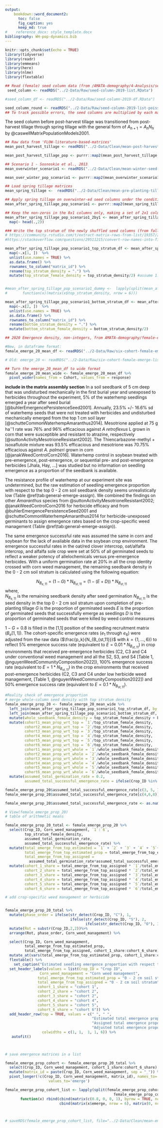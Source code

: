 ```yaml
---
output:
    bookdown::word_document2:
      toc: false
      fig_caption: yes
      keep_md: true
#    reference_docx: style_template.docx
bibliography: WH-pop-dynamics.bib
---
```


```r
knitr::opts_chunk$set(echo = TRUE)
library(tidyverse)
library(readr)
library(emmeans)
library(here)
library(nlme)
library(flextable)
```


```r
## Read (female) seed column data (from /AMATA-demography/4-Analysis/seedbank-fates-2014-through-2019.Rmd at chunk seed-column-19) 
 seed_column <- readRDS("../2-Data/Raw/seed-column-2019-list.RData")

#seed_column_df <- readRDS("../2-Data/Raw/seed-column-2019-df.RData")

seed_column_round <- readRDS("../2-Data/Raw/seed-column-2019-list-poisson.RData")
## To track possible errors, the seed columns are multiplied by each matrix step-by-step
```

The seed column before post-harvest tillage was transitioned from post-harvest tillage through spring tillage with the general form of $A_{h+1} = A_h N_h$ by @caswellMatrixPopulationModels2001.  

```r
## Raw data from 'FLOW-literature-based-matrices'
mean_post_harvest_tillage <- readRDS("../2-Data/Clean/mean-post-harvest-tillage.RData")

mean_post_harvest_tillage_pop <- purrr::map2(mean_post_harvest_tillage, seed_column, `%*%`)
```

```r
## Scenario 1 - Sosnoskie et al., 2013
mean_overwinter_scenario1 <- readRDS("../2-Data/Clean/mean-winter-seed-survival-Sosnoskie.RData")

mean_over_winter_pop_scenario1 <- purrr::map2(mean_overwinter_scenario1, mean_post_harvest_tillage_pop, `%*%`)
```

```r
## Load spring tillage matrices
mean_spring_tillage <-  readRDS("../2-Data/Clean/mean-pre-planting-tillage.RData")

## Apply spring tillage on overwinter-ed seed columns under the condition reported by Sosnoskie et al. 2013
mean_after_spring_tillage_pop_scenario1 <- purrr::map2(mean_spring_tillage, mean_over_winter_pop_scenario1, `%*%`)

## Keep the non-zeros in the 8x1 columns only, making a set of 2x1 columns
mean_after_spring_tillage_pop_scenario1_2by1 <- mean_after_spring_tillage_pop_scenario1   %>%
  map(~ head(.,2))

```


```r

### Write the top stratum of the newly shuffled seed columns (from fall tillage through spring tillage) into a dummy matrix
# https://community.rstudio.com/t/extract-matrix-rows-from-list/19357/2
#https://stackoverflow.com/questions/29511215/convert-row-names-into-first-column

mean_after_spring_tillage_pop_scenario1_top_stratum_df <- mean_after_spring_tillage_pop_scenario1  %>%
  map(~.x[1, ])  %>% 
  unlist(use.names = TRUE) %>%
  as.data.frame() %>%
  rownames_to_column("matrix_id") %>% 
  rename(top_stratum_density = ".") %>%
  mutate(top_stratum_female_density = top_stratum_density/2) #assume 1:1 male:female


#mean_after_spring_tillage_pop_scenario1_dummy <-  lapply(split(mean_after_spring_tillage_pop_scenario1_df, mean_after_spring_tillage_pop_scenario1_df$matrix_id),
#       function(x)(matrix(x$top_stratum_density, nrow = 6)))

mean_after_spring_tillage_pop_scenario1_bottom_stratum_df <- mean_after_spring_tillage_pop_scenario1  %>%
  map(~.x[2, ])  %>% 
  unlist(use.names = TRUE) %>%
  as.data.frame() %>%
  rownames_to_column("matrix_id") %>% 
  rename(bottom_stratum_density = ".") %>%
  mutate(bottom_stratum_female_density = bottom_stratum_density/2)

```

```r
## 2020 Emergence density, non-integers, from AMATA-demography/female-emergence chunk emerge-20-emm-df

#New, in dataframe format: 
female_emerge_20_mean_df <- readRDS("../2-Data/Raw/six-cohort-female-emerge-df-2020-raw.RData")

# Old: emerge_20 <- readRDS("../2-Data/Raw/six-cohort-female-emerge-list-2020-raw.RData")

## Turn the emerge_20_mean_df to wide format 
female_emerge_20_mean_wide <- female_emerge_20_mean_df %>%
  pivot_wider(names_from = Cohort, values_from = response)
```


**include in the matrix assembly section**
In a soil seedbank of 5 cm deep that was undisturbed mechanically in the first burial year and unexposed to herbicides throughout the experiment, 
5% of the waterhemp seedlings emerged a year after seed burial [@buhlerEmergencePersistenceSeed2001]. Annually, 23.5% +/- 16.6% sd of waterhemp seeds that were not treated with herbicides and undisturbed mechanically emerged from the top 1 cm soil layer [@schutteCommonWaterhempAmaranthus2014]. Mesotrione applied at 75 g ha$^-1$ rate was 76% and 96% efficacious against *A retroflexus* L grown in corn that were susceptible and resistant to atrazine, respectively [@suttonActivityMesotrioneResistant2002]. The Thiencarbazone-methyl + isoxaflutole mixture was 93.5% efficacious and mesotrione was 70.75% efficacious against *A. palmeri* grown in corn [@janakWeedControlCorn2016]. Waterhemp control in soybean treated with pre-emergence, post-emergence, or sequential pre- and post-emergence herbicides [Jhala, Hay, ...] was studied but no information on seedling emergence as a proportion of the seedbank is available. 


The resistance profile of waterhemp at our experiment site was undetermined, but the raw estimation of seedling emergence proportion with respect to the top 0 - 2 cm soil seedbank density seems unrealistically low (Table \@ref(tab:general-emerge-assign). We combined the findings on other *Amaranthus* species from @suttonActivityMesotrioneResistant2002; @janakWeedControlCorn2016 for herbicide efficacy and from @buhlerEmergencePersistenceSeed2001 and @schutteCommonWaterhempAmaranthus2014 for herbicide-unexposed germinants to assign emergence rates based on the crop-specific weed management (Table \@ref(tab:general-emerge-assign)). 

The same emergence successful rate was assumed the same in corn and soybean for the lack of available data in the soybean crop environment. The emergence successful rates in the oat/red clover intercrop, oat/alfalfa intercrop, and alfalfa sole crop were set at 50% of all germinated seeds to reflect a weaker potency of allelochemicals versus pre-emergence herbicides. With a uniform germination rate at 20% in all the crop identity crossed with corn weed management, the remaining seedbank density in the 0 - 2 cm soil stratum is calculated using the following equation: 

$$
N_{B_{e,11}} = (1 - G)*N_{B_{st,11}} = (1 - (E + D)) * N_{B_{st,11}}
$$
where,  
$N_{B_{e,11}}$ is the remaining seedbank density after seed germination
$N_{B_{st,11}}$ is the seed density in the top 0 - 2 cm soil stratum upon completion of pre-planting tillage
$G$ is the proportion of germinated seeds 
$E$ is the proportion of germinated seeds that successfully emerge as seedlings 
$D$ is the proportion of germinated seeds that were killed by weed control measures

$1 - G = 0.8$ is filled in the [1,1] position of the seedling recruitment matrix ($B_e[1,1]$). The cohort-specific emergence rates ($e_1$ through $e_6$) were adjusted from the raw data ($\frac{p_k}{N_{B_{st,11}}}$ with $k = \{1,...,6\}$) to reflect 5% emergence success rate (equivalent to $E = 0.01 * N_{B_{st,11}}$) in crop environments that received pre-emergence herbicides (C2, C3 and C4 under conventional weed management and all the S2, S3, and S4 [Table 1, @nguyenWeedCommunityComposition2022]), 100% emergence success rate (equivalent to $E = 1 * N_{B_{st,11}}$) in the crop environments that received post-emergence herbicides (C2, C3 and C4 under low herbicide weed management, [Table 1, @nguyenWeedCommunityComposition2022]) and 50% emergence success rate (equivalent to $E = 0.1 * N_{B_{st,11}}$).   




```r
#Reality check of emergence proportion
# merge whole-column seed density with top stratum density
female_emerge_prop_20 <- female_emerge_20_mean_wide %>% 
  left_join(mean_after_spring_tillage_pop_scenario1_top_stratum_df, by = "matrix_id") %>%
  left_join(mean_after_spring_tillage_pop_scenario1_bottom_stratum_df, by = "matrix_id") %>%
  mutate(whole_seedbank_female_density = top_stratum_female_density + bottom_stratum_female_density) %>%
  mutate(cohort1_mean_prop_wrt_top = `1`/top_stratum_female_density,
         cohort2_mean_prop_wrt_top = `2`/top_stratum_female_density,
         cohort3_mean_prop_wrt_top = `3`/top_stratum_female_density,
         cohort4_mean_prop_wrt_top = `4`/top_stratum_female_density,
         cohort5_mean_prop_wrt_top = `5`/top_stratum_female_density,
         cohort6_mean_prop_wrt_top = `6`/top_stratum_female_density,
         cohort1_mean_prop_wrt_whole = `1`/whole_seedbank_female_density,
         cohort2_mean_prop_wrt_whole = `2`/whole_seedbank_female_density,
         cohort3_mean_prop_wrt_whole = `3`/whole_seedbank_female_density,
         cohort4_mean_prop_wrt_whole = `4`/whole_seedbank_female_density,
         cohort5_mean_prop_wrt_whole = `5`/whole_seedbank_female_density,
         cohort6_mean_prop_wrt_whole = `6`/whole_seedbank_female_density) %>%
  mutate(assumed_total_germination_rate = 0.2,
         assumed_total_successful_emergence_rate = ifelse(Crop_ID %in% c("O4", "O3", "A4"), 0.5, "NA")) 

female_emerge_prop_20$assumed_total_successful_emergence_rate[c(3, 5, 7, 13:18)] <- 0.05
female_emerge_prop_20$assumed_total_successful_emergence_rate[c(4,6,8)] <- 1

female_emerge_prop_20$assumed_total_successful_emergence_rate <- as.numeric( female_emerge_prop_20$assumed_total_successful_emergence_rate)

# View(female_emerge_prop_20)
# table of arithmetic means

```


```r

female_emerge_prop_20_total <- female_emerge_prop_20 %>%
  select(Crop_ID, Corn_weed_management, `1`:`6`,
         top_stratum_female_density, 
         assumed_total_germination_rate,
         assumed_total_successful_emergence_rate) %>%
  mutate(total_emerge_from_top_estimated = `1` + `2` + `3` + `4` + `5`+ `6`,
         total_emerge_from_top_estimated_prop = total_emerge_from_top_estimated/top_stratum_female_density,
         total_emerge_from_top_assigned =
           assumed_total_germination_rate*assumed_total_successful_emergence_rate) %>%
  mutate(cohort_1_share = total_emerge_from_top_assigned * `1`/total_emerge_from_top_estimated,
         cohort_2_share = total_emerge_from_top_assigned * `2`/total_emerge_from_top_estimated,
         cohort_3_share = total_emerge_from_top_assigned * `3`/total_emerge_from_top_estimated,
         cohort_4_share = total_emerge_from_top_assigned * `4`/total_emerge_from_top_estimated,
         cohort_5_share = total_emerge_from_top_assigned * `5`/total_emerge_from_top_estimated,
         cohort_6_share = total_emerge_from_top_assigned * `6`/total_emerge_from_top_estimated) 

# add crop-specific weed management or herbicide


female_emerge_prop_20_total %>%
  mutate(phase_order = ifelse(str_detect(Crop_ID, "C"), 1,
                              ifelse(str_detect(Crop_ID, "S"), 2,
                                     ifelse(str_detect(Crop_ID, "O"), 3, 4)))) %>%
  mutate(Rot = substr(Crop_ID,2,2))%>%
  arrange(Rot, phase_order, Corn_weed_management) %>%

  select(Crop_ID, Corn_weed_management, 
         total_emerge_from_top_estimated_prop,
         total_emerge_from_top_assigned, cohort_1_share:cohort_6_share) %>%
  mutate_at(vars(total_emerge_from_top_estimated_prop, cohort_1_share:cohort_6_share), funs(round(., 5))) %>%
  flextable() %>%
    set_caption("Estimated seedling emergence proportion with respect to the top 0 - 2 cm soil stratum using stratified soil seedbank densities sampled in 2019 and  seedling emergence densities sampled in 2020; and adjusted seedling emergence proportions for use in the modelling excercises. The seedbank densities in 2019 were vertically redistributed with two passes of tillage: post-harvest (fall 2019) and pre-planting (spring 2020). Between the two passes of tillage, overwinter seed survial rates were calculated using the equations provided in Figures 1 and 3 of Sosnoskie et al., 2013.") %>%
  set_header_labels(values = list(Crop_ID = "Crop ID",
                Corn_weed_management = "Corn weed management",
               total_emerge_from_top_estimated_prop = "0 - 2 cm soil stratum",
               total_emerge_from_top_assigned = "0 - 2 cm soil stratum",
               cohort_1_share = "cohort 1",
               cohort_2_share = "cohort 2",
               cohort_3_share = "cohort 2",
               cohort_4_share = "cohort 4",
               cohort_5_share = "cohort 5",
               cohort_6_share = "cohort 6")) %>%
  add_header_row(top = TRUE, values = c(" ", " ", 
                                        "Estimated total emergence proportion from",
                                        "Assigned total emergence proportion from",
                                        "Adjusted total emergence proportion of"), 
                 colwidths = c(1, 1,  1, 1, 6)) %>%
   autofit() 

  
```



```r
# save emergence matrices in a list 

female_emerge_prop_cohort <- female_emerge_prop_20_total %>%
  select(Crop_ID, Corn_weed_management, cohort_1_share:cohort_6_share) %>%
  mutate(matrix_id = paste(Crop_ID, Corn_weed_management, sep = "_")) %>%
  pivot_longer(!c(Crop_ID, Corn_weed_management, matrix_id), names_to='cohort',
                    values_to='emerge')

female_emerge_prop_cohort_list <- lapply(split(female_emerge_prop_cohort, 
                                                  female_emerge_prop_cohort$matrix_id),
       function(x) rbind(cbind(matrix(c(0.8, 0, 0, 1), byrow = TRUE, ncol = 2), matrix(0, nrow = 2, ncol = 6)),
                         cbind(matrix(x$emerge, nrow = 6), matrix(0, ncol = 7, nrow = 6))))
                         


# saveRDS(female_emerge_prop_cohort_list, file="../2-Data/Clean/mean-emergence-prop-adjusted.RData")
```


